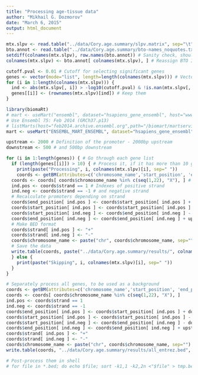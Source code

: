 ```yaml
---
title: "Processing age-tissue data"
author: "Mikhail G. Dozmorov"
date: "March 6, 2015"
output: html_document
---
```


```r
mtx.slpv <- read.table("../data/Cory.age.summary/slpv.matrix", sep="\t", row.names=1, header=TRUE, stringsAsFactors=FALSE, check.names=FALSE) # A matrix of tissue-specific p-values
bto.annot <- read.table("../data/Cory.age.summary/bto-names_noquotes.txt.gz", sep="\t", row.names=1, header=TRUE, stringsAsFactors=FALSE, check.names=FALSE) # Names of BTO ontologies
setdiff(colnames(mtx.slpv), row.names(bto.annot)) # Sanity check, should be none
colnames(mtx.slpv) <- bto.annot[ colnames(mtx.slpv), ] # Reassign BTO IDs to text names
```

```r
cutoff.pval <- 0.01 # Cutoff for selecting significant genes
genes <- vector(mode="list", length=length(colnames(mtx.slpv))) # Vector to keep lists of genes
for (i in 1:length(colnames(mtx.slpv))) {
  ind <- abs(mtx.slpv[, i]) > -log10(cutoff.pval) & !is.nan(mtx.slpv[, i]) # Indexes of significant genes
  genes[[i]] <- (rownames(mtx.slpv)[ind]) # Keep them
}
```

```r
library(biomaRt)
# mart <- useMart("ensembl", dataset="hsapiens_gene_ensembl", host="www.biomart.org", verbose=TRUE)
# Use Ensembl 75: Feb 2014 (GRCh37.p13)
# listMarts(host="feb2014.archive.ensembl.org",path="/biomart/martservice",archive=FALSE)
mart <- useMart("ENSEMBL_MART_ENSEMBL", dataset="hsapiens_gene_ensembl", host="feb2014.archive.ensembl.org",path="/biomart/martservice",archive=FALSE, verbose=TRUE) # Last mart containing HG19 genome annotation

upstream <- 2000 # Definition of the promoter - 2000bp upstream
downstream <- 500 # and 500bp downstream

for (i in 1:length(genes)) { # Go through each gene list
  if (length(genes[[i]]) > 10) { # Process it, if it has more than 10 genes
    print(paste("Processing", i, colnames(mtx.slpv)[i], sep=" "))
    coords <- getBM(attributes=c('chromosome_name','start_position', 'end_position', 'strand','hgnc_symbol'), filters='entrezgene', values=genes[[i]], mart=mart, uniqueRows=T)
  coords <- coords[ coords$chromosome_name %in% c(seq(1,22), "X"), ] # Keep only normal chromosomes
  ind.pos <- coords$strand == 1 # Indexes of positive strand
  ind.neg <- coords$strand == -1 # and negative strand
  # Recalculate promoters depending on strand
  coords$end_position[ ind.pos ] <- coords$start_position[ ind.pos ] + downstream
  coords$start_position[ ind.pos ] <- coords$start_position[ ind.pos ] - upstream
  coords$start_position[ ind.neg ] <- coords$end_position[ ind.neg ] - downstream
  coords$end_position[ ind.neg ] <- coords$end_position[ ind.neg ] + upstream
  # Make BED format
  coords$strand[ ind.pos ] <- "+"
  coords$strand[ ind.neg ] <- "-"
  coords$chromosome_name <- paste("chr", coords$chromosome_name, sep="")
  # Save the data
  write.table(coords, paste("../data/Cory.age.summary/results/", colnames(mtx.slpv)[i], ".bed", sep=""), sep="\t", quote=FALSE, row.names=FALSE, col.names=FALSE)
  } else {
    print(paste("Skipping", i, colnames(mtx.slpv)[i], sep=" "))
  }
}

# Separately process all genes, to be used as a background
coords <- getBM(attributes=c('chromosome_name','start_position', 'end_position', 'strand','hgnc_symbol'), filters='entrezgene', values=rownames(mtx.slpv), mart=mart, uniqueRows=T)
coords <- coords[ coords$chromosome_name %in% c(seq(1,22), "X"), ]
ind.pos <- coords$strand == 1
ind.neg <- coords$strand == -1
coords$end_position[ ind.pos ] <- coords$start_position[ ind.pos ] + downstream
coords$start_position[ ind.pos ] <- coords$start_position[ ind.pos ] - upstream
coords$start_position[ ind.neg ] <- coords$end_position[ ind.neg ] - downstream
coords$end_position[ ind.neg ] <- coords$end_position[ ind.neg ] + upstream
coords$strand[ ind.pos ] <- "+"
coords$strand[ ind.neg ] <- "-"
coords$chromosome_name <- paste("chr", coords$chromosome_name, sep="")
write.table(coords, "../data/Cory.age.summary/results/all_entrez.bed", sep="\t", quote=FALSE, row.names=FALSE, col.names=FALSE)

# Post-process them in shell
# for file in *.bed; do echo $file; sort -k1,1 -k2,2n <"$file" > tmp.bed && mv tmp.bed "$file"; done


```

